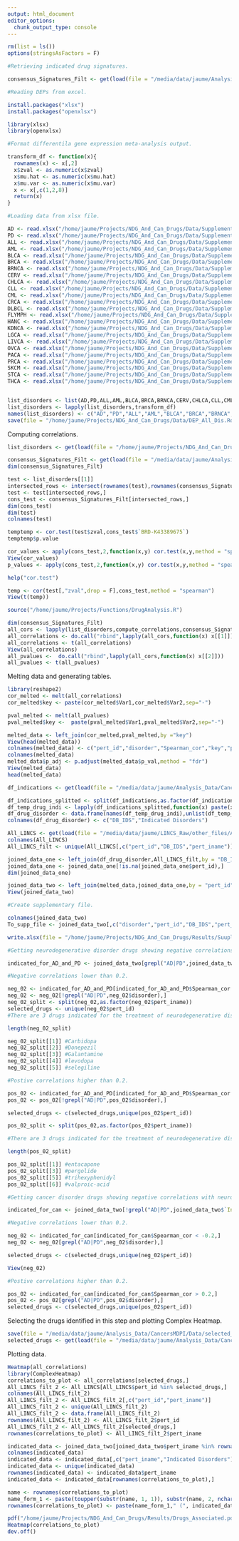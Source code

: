 ```yaml
---
output: html_document
editor_options: 
  chunk_output_type: console
---
```



```r
rm(list = ls())
options(stringsAsFactors = F)
```

```r
#Retrieving indicated drug signatures.

consensus_Signatures_Filt <- get(load(file = "/media/data/jaume/Analysis_Data/CancersMDPI/Data/Pert_Indications.Rda"))

#Reading DEPs from excel.

install.packages("xlsx")
install.packages("openxlsx")

library(xlsx)
library(openxlsx)

#Format differentila gene expression meta-analysis output.

transform_df <- function(x){
  rownames(x) <- x[,2]
  x$zval <- as.numeric(x$zval)
  x$mu.hat <- as.numeric(x$mu.hat)
  x$mu.var <- as.numeric(x$mu.var)
  x <- x[,c(1,2,8)]
  return(x)
}

#Loading data from xlsx file.

AD <- read.xlsx("/home/jaume/Projects/NDG_And_Can_Drugs/Data/Supplementary_Appendix_2.xlsx",sheet = 1)
PD <- read.xlsx("/home/jaume/Projects/NDG_And_Can_Drugs/Data/Supplementary_Appendix_2.xlsx",sheet = 6)
ALL <- read.xlsx("/home/jaume/Projects/NDG_And_Can_Drugs/Data/Supplementary_Appendix_2.xlsx",sheet = 8)
AML <- read.xlsx("/home/jaume/Projects/NDG_And_Can_Drugs/Data/Supplementary_Appendix_2.xlsx",sheet = 9)
BLCA <- read.xlsx("/home/jaume/Projects/NDG_And_Can_Drugs/Data/Supplementary_Appendix_2.xlsx",sheet = 10)
BRCA <- read.xlsx("/home/jaume/Projects/NDG_And_Can_Drugs/Data/Supplementary_Appendix_2.xlsx",sheet = 11)
BRNCA <- read.xlsx("/home/jaume/Projects/NDG_And_Can_Drugs/Data/Supplementary_Appendix_2.xlsx",sheet = 12)
CERV <- read.xlsx("/home/jaume/Projects/NDG_And_Can_Drugs/Data/Supplementary_Appendix_2.xlsx",sheet = 13)
CHLCA <- read.xlsx("/home/jaume/Projects/NDG_And_Can_Drugs/Data/Supplementary_Appendix_2.xlsx",sheet = 14)
CLL <- read.xlsx("/home/jaume/Projects/NDG_And_Can_Drugs/Data/Supplementary_Appendix_2.xlsx",sheet = 15)
CML <- read.xlsx("/home/jaume/Projects/NDG_And_Can_Drugs/Data/Supplementary_Appendix_2.xlsx",sheet = 16)
CRCA <- read.xlsx("/home/jaume/Projects/NDG_And_Can_Drugs/Data/Supplementary_Appendix_2.xlsx",sheet = 17)
DLBCL <- read.xlsx("/home/jaume/Projects/NDG_And_Can_Drugs/Data/Supplementary_Appendix_2.xlsx",sheet = 18)
FLYMPH <- read.xlsx("/home/jaume/Projects/NDG_And_Can_Drugs/Data/Supplementary_Appendix_2.xlsx",sheet = 19)
HANC <- read.xlsx("/home/jaume/Projects/NDG_And_Can_Drugs/Data/Supplementary_Appendix_2.xlsx",sheet = 20)
KDNCA <- read.xlsx("/home/jaume/Projects/NDG_And_Can_Drugs/Data/Supplementary_Appendix_2.xlsx",sheet = 21)
LGCA <- read.xlsx("/home/jaume/Projects/NDG_And_Can_Drugs/Data/Supplementary_Appendix_2.xlsx",sheet = 22)
LIVCA <- read.xlsx("/home/jaume/Projects/NDG_And_Can_Drugs/Data/Supplementary_Appendix_2.xlsx",sheet = 23)
OVCA <- read.xlsx("/home/jaume/Projects/NDG_And_Can_Drugs/Data/Supplementary_Appendix_2.xlsx",sheet = 24)
PACA <- read.xlsx("/home/jaume/Projects/NDG_And_Can_Drugs/Data/Supplementary_Appendix_2.xlsx",sheet = 25)
PRCA <- read.xlsx("/home/jaume/Projects/NDG_And_Can_Drugs/Data/Supplementary_Appendix_2.xlsx",sheet = 26)
SKCM <- read.xlsx("/home/jaume/Projects/NDG_And_Can_Drugs/Data/Supplementary_Appendix_2.xlsx",sheet = 27)
STCA <- read.xlsx("/home/jaume/Projects/NDG_And_Can_Drugs/Data/Supplementary_Appendix_2.xlsx",sheet = 28)
THCA <- read.xlsx("/home/jaume/Projects/NDG_And_Can_Drugs/Data/Supplementary_Appendix_2.xlsx",sheet = 29)


list_disorders <- list(AD,PD,ALL,AML,BLCA,BRCA,BRNCA,CERV,CHLCA,CLL,CML,CRCA,DLBCL,FLYMPH,HANC,KDNCA,LGCA,LIVCA,OVCA,PACA,PRCA,SKCM,STCA,THCA)
list_disorders <- lapply(list_disorders,transform_df)
names(list_disorders) <- c("AD","PD","ALL","AML","BLCA","BRCA","BRNCA","CERV","CHLCA","CLL","CML","CRCA","DLBCL","FLYMPH","ANC","KDNCA","LGCA","LIVCA","OVCA","PACA","PRCA","SKCM","STCA","THCA")
save(file = "/home/jaume/Projects/NDG_And_Can_Drugs/Data/DEP_All_Dis.Rda",list_disorders)
```

Computing correlations.

```r
list_disorders <- get(load(file = "/home/jaume/Projects/NDG_And_Can_Drugs/Data/DEP_All_Dis.Rda"))

consensus_Signatures_Filt <- get(load(file = "/media/data/jaume/Analysis_Data/CancersMDPI/Data/Pert_Indications.Rda"))
dim(consensus_Signatures_Filt)

test <- list_disorders[[1]]
intersected_rows <- intersect(rownames(test),rownames(consensus_Signatures_Filt))
test <- test[intersected_rows,]
cons_test <- consensus_Signatures_Filt[intersected_rows,]
dim(cons_test)
dim(test)
colnames(test)

temptemp <- cor.test(test$zval,cons_test$`BRD-K43389675`)
temptemp$p.value

cor_values <- apply(cons_test,2,function(x,y) cor.test(x,y,method = "spearman")$estimate,test$zval)
View(cor_values)
p_values <- apply(cons_test,2,function(x,y) cor.test(x,y,method = "spearman")$p.value,test$zval)

help("cor.test")

temp <- cor(test[,"zval",drop = F],cons_test,method = "spearman")
View(t(temp))

source("/home/jaume/Projects/Functions/DrugAnalysis.R")

dim(consensus_Signatures_Filt)
all_cors <- lapply(list_disorders,compute_correlations,consensus_Signatures_Filt)
all_correlations <- do.call("rbind",lapply(all_cors,function(x) x[[1]]))
all_correlations <- t(all_correlations)
View(all_correlations)
all_pvalues <-  do.call("rbind",lapply(all_cors,function(x) x[[2]]))
all_pvalues <- t(all_pvalues)
```

Melting data and generating tables.

```r
library(reshape2)
cor_melted <- melt(all_correlations)
cor_melted$key <- paste(cor_melted$Var1,cor_melted$Var2,sep="-")

pval_melted <- melt(all_pvalues)
pval_melted$key <-  paste(pval_melted$Var1,pval_melted$Var2,sep="-")

melted_data <- left_join(cor_melted,pval_melted,by ="key")
View(head(melted_data))
colnames(melted_data) <- c("pert_id","disorder","Spearman_cor","key","pert_id_2","disorder_2","p_val")
colnames(melted_data)
melted_data$p_adj <- p.adjust(melted_data$p_val,method = "fdr")
View(melted_data)
head(melted_data)

df_indications <- get(load(file = "/media/data/jaume/Analysis_Data/CancersMDPI/Data/Disease_Drug_Indications.Rda"))

df_indications_splitted <- split(df_indications,as.factor(df_indications$Drug))
df_temp_drug_indi <- lapply(df_indications_splitted,function(x) paste(x[,1],collapse = "/"))
df_drug_disorder <- data.frame(names(df_temp_drug_indi),unlist(df_temp_drug_indi))
colnames(df_drug_disorder) <- c("DB_IDS","Indicated Disorders")

All_LINCS <- get(load(file = "/media/data/jaume/LINCS_Raw/other_files/All_LINCS_with_DB.Rda"))
colnames(All_LINCS)
All_LINCS_filt <- unique(All_LINCS[,c("pert_id","DB_IDS","pert_iname")])

joined_data_one <- left_join(df_drug_disorder,All_LINCS_filt,by = "DB_IDS")
joined_data_one <- joined_data_one[!is.na(joined_data_one$pert_id),]
dim(joined_data_one)

joined_data_two <- left_join(melted_data,joined_data_one,by = "pert_id")
View(joined_data_two)

#Create supplementary file.

colnames(joined_data_two)
To_supp_file <- joined_data_two[,c("disorder","pert_id","DB_IDS","pert_iname","Spearman_cor","p_val","p_adj")]

write.xlsx(file = "/home/jaume/Projects/NDG_And_Can_Drugs/Results/Suuplementary_File_Disease_Drug_Corr.xlsx",To_supp_file)

#Getting neurodegenerative disorder drugs showing negative correlations with cancers.

indicated_for_AD_and_PD <- joined_data_two[grepl("AD|PD",joined_data_two$`Indicated Disorders`),]

#Negative correlations lower than 0.2.

neg_02 <- indicated_for_AD_and_PD[indicated_for_AD_and_PD$Spearman_cor < -0.2,]
neg_02 <- neg_02[!grepl("AD|PD",neg_02$disorder),]
neg_02_split <- split(neg_02,as.factor(neg_02$pert_iname))
selected_drugs <- unique(neg_02$pert_id)
#There are 3 drugs indicated for the treatment of neurodegenerative disorders showing correlations lower than -0.2 with the differential gene expression profiles of at least one of the tested cancers. 

length(neg_02_split)

neg_02_split[[1]] #Carbidopa
neg_02_split[[2]] #Donepezil
neg_02_split[[3]] #Galantamine
neg_02_split[[4]] #levodopa
neg_02_split[[5]] #selegiline

#Postive correlations higher than 0.2.

pos_02 <- indicated_for_AD_and_PD[indicated_for_AD_and_PD$Spearman_cor > 0.2,]
pos_02 <- pos_02[!grepl("AD|PD",pos_02$disorder),]

selected_drugs <- c(selected_drugs,unique(pos_02$pert_id))

pos_02_split <- split(pos_02,as.factor(pos_02$pert_iname))

#There are 3 drugs indicated for the treatment of neurodegenerative disorders showing correlations lower than -0.2 with the differential gene expression profiles of at least one of the tested cancers. 

length(pos_02_split)

pos_02_split[[1]] #entacapone
pos_02_split[[3]] #pergolide
pos_02_split[[5]] #trihexyphenidyl
pos_02_split[[6]] #valproic-acid

#Getting cancer disorder drugs showing negative correlations with neurodegeneratives

indicated_for_can <- joined_data_two[!grepl("AD|PD",joined_data_two$`Indicated Disorders`),]

#Negative correlations lower than 0.2.

neg_02 <- indicated_for_can[indicated_for_can$Spearman_cor < -0.2,]
neg_02 <- neg_02[grepl("AD|PD",neg_02$disorder),]

selected_drugs <- c(selected_drugs,unique(neg_02$pert_id))

View(neg_02)

#Postive correlations higher than 0.2.

pos_02 <- indicated_for_can[indicated_for_can$Spearman_cor > 0.2,]
pos_02 <- pos_02[grepl("AD|PD",pos_02$disorder),]
selected_drugs <- c(selected_drugs,unique(pos_02$pert_id))
```

Selecting the drugs identified in this step and plotting Complex Heatmap.

```r
save(file = "/media/data/jaume/Analysis_Data/CancersMDPI/Data/selected_drugs.Rda",selected_drugs)
selected_drugs <- get(load(file = "/media/data/jaume/Analysis_Data/CancersMDPI/Data/selected_drugs.Rda"))
```

Plotting data.

```r
Heatmap(all_correlations)
library(ComplexHeatmap)
correlations_to_plot <- all_correlations[selected_drugs,]
All_LINCS_filt_2 <- All_LINCS[All_LINCS$pert_id %in% selected_drugs,]
colnames(All_LINCS_filt_2)
All_LINCS_filt_2 <- All_LINCS_filt_2[,c("pert_id","pert_iname")]
All_LINCS_filt_2 <- unique(All_LINCS_filt_2)
All_LINCS_filt_2 <- data.frame(All_LINCS_filt_2)
rownames(All_LINCS_filt_2) <- All_LINCS_filt_2$pert_id
All_LINCS_filt_2 <- All_LINCS_filt_2[selected_drugs,]
rownames(correlations_to_plot) <- All_LINCS_filt_2$pert_iname

indicated_data <- joined_data_two[joined_data_two$pert_iname %in% rownames(correlations_to_plot),]
colnames(indicated_data)
indicated_data <- indicated_data[,c("pert_iname","Indicated Disorders")]
indicated_data <- unique(indicated_data)
rownames(indicated_data) <- indicated_data$pert_iname
indicated_data <- indicated_data[rownames(correlations_to_plot),]

name <- rownames(correlations_to_plot)
name_form_1 <- paste(toupper(substr(name, 1, 1)), substr(name, 2, nchar(name)), sep="")
rownames(correlations_to_plot) <- paste(name_form_1," (", indicated_data$`Indicated Disorders`,")",sep = "")

pdf("/home/jaume/Projects/NDG_And_Can_Drugs/Results/Drugs_Associated.pdf")
Heatmap(correlations_to_plot)
dev.off()
```

